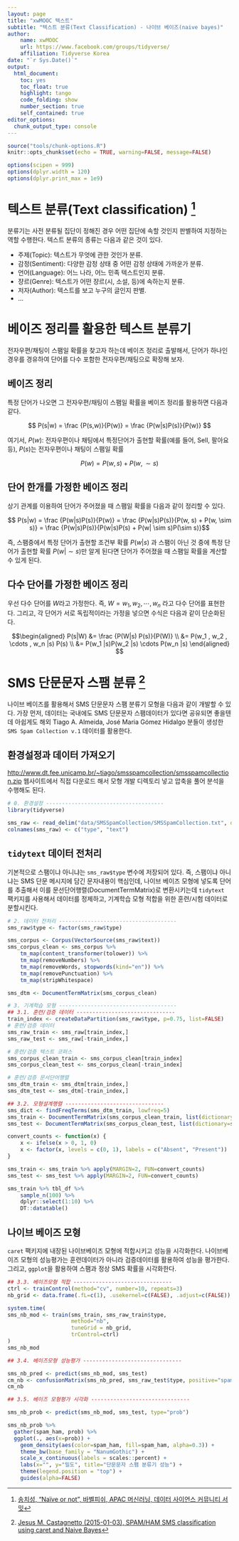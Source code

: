 ```yaml
---
layout: page
title: "xwMOOC 텍스트"
subtitle: "텍스트 분류(Text Classification) - 나이브 베이즈(naive bayes)"
author:
    name: xwMOOC
    url: https://www.facebook.com/groups/tidyverse/
    affiliation: Tidyverse Korea
date: "`r Sys.Date()`"
output:
  html_document: 
    toc: yes
    toc_float: true
    highlight: tango
    code_folding: show
    number_section: true
    self_contained: true
editor_options: 
  chunk_output_type: console
---
```


``` r
source("tools/chunk-options.R")
knitr::opts_chunk$set(echo = TRUE, warning=FALSE, message=FALSE)

options(scipen = 999)
options(dplyr.width = 120)
options(dplyr.print_max = 1e9)
```

# 텍스트 분류(Text classification) [^apac-machine-learning-summit]

[^apac-machine-learning-summit]: [송치성, "Naïve or not", 바벨피쉬, APAC 머신러닝, 데이터 사이언스 커뮤니티 서밋](http://onoffmix.com/event/97444)

분류기는 사전 분류될 집단이 정해진 경우 어떤 집단에 속할 것인지 판별하여 지정하는 역할 수행한다.
텍스트 분류의 종류는 다음과 같은 것이 있다.

- 주제(Topic): 텍스트가 무엇에 관한 것인가 분류.
- 감정(Sentiment): 다양한 감정 상태 중 어떤 감정 상태에 가까운가 분류.
- 언어(Language): 어느 나라, 어느 민족 텍스트인지 분류.
- 쟝르(Genre): 텍스트가 어떤 쟝르(시, 소설, 등)에 속하는지 분류.
- 저자(Author): 텍스트를 보고 누구의 글인지 판별.
- ...

# 베이즈 정리를 활용한 텍스트 분류기

전자우편/채팅이 스팸일 확률을 찾고자 하는데 베이즈 정리로 출발해서, 
단어가 하나인 경우를 경유하여 단어를 다수 포함한 전자우편/채팅으로 확장해 보자.

## 베이즈 정리 

특정 단어가 나오면 그 전자우편/채팅이 스팸일 확률을 베이즈 정리를 활용하면 다음과 같다.

$$ P(s|w) = \frac {P(s,w)}{P(w)} = \frac {P(w|s)P(s)}{P(w)} $$

여기서, $P(w):$ 전자우편이나 채팅에서 특정단어가 출현할 확률(예를 들어, Sell, 팔아요 등), $P(s)$는 전자우편이나 채팅이 스팸일 확률

$$P(w) = P(w, s) + P(w, \sim s)$$

## 단어 한개를 가정한 베이즈 정리

상기 관계를 이용하여 단어가 주어졌을 때 스팸일 확률을 다음과 같이 정리할 수 있다.

$$ P(s|w) = \frac {P(w|s)P(s)}{P(w)} = \frac {P(w|s)P(s)}{P(w, s) + P(w, \sim s)} = \frac {P(w|s)P(s)}{P(w|s)P(s) + P(w| \sim s)P(\sim s)}$$

즉, 스팸중에서 특정 단어가 출현할 조건부 확률 $P(w|s)$ 과 스팸이 아닌 것 중에 특정 단어가 출현할 확률 $P(w|\sim s)$만 알게 된다면 
단어가 주어졌을 때 스팸일 확률을 계산할 수 있게 된다.

## 다수 단어를 가정한 베이즈 정리

우선 다수 단어를 $W$라고 가정한다. 즉, $W = w_1 , w_2 , \cdots , w_n$ 라고 다수 단어를 표현한다.
그리고, 각 단어가 서로 독립적이라는 가정을 넣으면 수식은 다음과 같이 단순화된다.

$$\begin{aligned} 
   P(s|W) &= \frac {P(W|s) P(s)}{P(W)} \\
          &= P(w_1 , w_2 , \cdots , w_n |s) P(s) \\
          &= P(w_1 |s)P(w_2 |s) \cdots P(w_n |s)
\end{aligned}
$$

# SMS 단문문자 스팸 분류 [^nb-spam-classifier]

[^nb-spam-classifier]: [Jesus M. Castagnetto (2015-01-03), SPAM/HAM SMS classification using caret and Naive Bayes](https://rpubs.com/jesuscastagnetto/caret-naive-bayes-spam-ham-sms)

나이브 베이즈를 활용해서 SMS 단문문자 스팸 분류기 모형을 다음과 같이 개발할 수 있다.
가장 먼저, 데이터는 국내에도 SMS 단문문자 스팸데이터가 있다면 공유되면 좋을텐데 아쉽게도 해외 
Tiago A. Almeida, José Maria Gómez Hidalgo 분들이 생성한 `SMS Spam Collection v.1` 데이터를 활용한다.


## 환경설정과 데이터 가져오기 

[http://www.dt.fee.unicamp.br/~tiago/smsspamcollection/smsspamcollection.zip](http://www.dt.fee.unicamp.br/~tiago/smsspamcollection/smsspamcollection.zip) 
웹사이트에서 직접 다운로드 해서 모형 개발 디렉토리 넣고 압축을 풀어 분석을 수행해도 된다.

``` r
# 0. 환경설정 -------------------------------------
library(tidyverse)

sms_raw <- read_delim("data/SMSSpamCollection/SMSSpamCollection.txt", delim="\t", col_names = FALSE)
colnames(sms_raw) <- c("type", "text")
```

## `tidytext` 데이터 전처리 {#naive-bayes-preprocessing}

기본적으로 스팸이냐 아니냐는 `sms_raw$type` 변수에 저장되어 있다.
즉, 스팸이냐 아니냐는 SMS 단문 메시지에 담긴 문자내용이 핵심인데, 
나이브 베이즈 모형에 넣도록 단어를 추출해서 이를 문선단어행렬(DocumentTermMatrix)로 변환시키는데 `tidytext` 팩키지를 사용해서 데이터를 정제하고, 기계학습 모형 적합을 위한 훈련/시험 데이터로 분할시킨다.

``` r
# 2. 데이터 전처리 -------------------------------------
sms_raw$type <- factor(sms_raw$type)

sms_corpus <- Corpus(VectorSource(sms_raw$text))
sms_corpus_clean <- sms_corpus %>%
    tm_map(content_transformer(tolower)) %>% 
    tm_map(removeNumbers) %>%
    tm_map(removeWords, stopwords(kind="en")) %>%
    tm_map(removePunctuation) %>%
    tm_map(stripWhitespace)

sms_dtm <- DocumentTermMatrix(sms_corpus_clean)

# 3. 기계학습 모형 -------------------------------------
## 3.1. 훈련/검증 데이터 -------------------------------
train_index <- createDataPartition(sms_raw$type, p=0.75, list=FALSE)
# 훈련/검증 데이터
sms_raw_train <- sms_raw[train_index,]
sms_raw_test <- sms_raw[-train_index,]

# 훈련/검증 텍스트 코퍼스
sms_corpus_clean_train <- sms_corpus_clean[train_index]
sms_corpus_clean_test <- sms_corpus_clean[-train_index]

# 훈련/검증 문서단어행렬
sms_dtm_train <- sms_dtm[train_index,]
sms_dtm_test <- sms_dtm[-train_index,]

## 3.2. 모형설계행렬 -------------------------------
sms_dict <- findFreqTerms(sms_dtm_train, lowfreq=5)
sms_train <- DocumentTermMatrix(sms_corpus_clean_train, list(dictionary=sms_dict))
sms_test <- DocumentTermMatrix(sms_corpus_clean_test, list(dictionary=sms_dict))

convert_counts <- function(x) {
    x <- ifelse(x > 0, 1, 0)
    x <- factor(x, levels = c(0, 1), labels = c("Absent", "Present"))
}

sms_train <- sms_train %>% apply(MARGIN=2, FUN=convert_counts)
sms_test <- sms_test %>% apply(MARGIN=2, FUN=convert_counts)

sms_train %>% tbl_df %>% 
    sample_n(100) %>% 
    dplyr::select(1:10) %>% 
    DT::datatable()
```

## 나이브 베이즈 모형 {#naive-bayes-model}

`caret` 팩키지에 내장된 나이브베이즈 모형에 적합시키고 성능을 시각화한다.
나이브베이즈 모형의 성능평가는 훈련데이터가 아니라 검증데이터를 활용하여 성능을 평가한다.
그리고, `ggplot`을 활용하여 스팸과 정상 SMS 확률을 시각화한다.

``` r
## 3.3. 베이즈모형 적합 -------------------------------
ctrl <- trainControl(method="cv", number=10, repeats=3)
nb_grid <- data.frame(.fL=c(1), .usekernel=c(FALSE), .adjust=c(FALSE))

system.time(
sms_nb_mod <- train(sms_train, sms_raw_train$type, 
                    method="nb",
                    tuneGrid = nb_grid,
                    trControl=ctrl)
)
sms_nb_mod

## 3.4. 베이즈모형 성능평가 -------------------------------

sms_nb_pred <- predict(sms_nb_mod, sms_test)
cm_nb <- confusionMatrix(sms_nb_pred, sms_raw_test$type, positive="spam")
cm_nb

## 3.5. 베이즈 모형평가 시각화 -------------------------------

sms_nb_prob <- predict(sms_nb_mod, sms_test, type="prob")

sms_nb_prob %>% 
  gather(spam_ham, prob) %>% 
  ggplot(., aes(x=prob)) +
    geom_density(aes(color=spam_ham, fill=spam_ham, alpha=0.3)) +
    theme_bw(base_family = "NanumGothic") +
    scale_x_continuous(labels = scales::percent) +
    labs(x="", y="밀도", title="단문문자 스팸 분류기 성능") +
    theme(legend.position = "top") +
    guides(alpha=FALSE)

```

